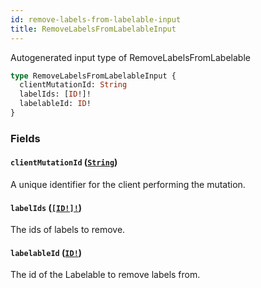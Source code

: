 ```yaml
---
id: remove-labels-from-labelable-input
title: RemoveLabelsFromLabelableInput
---
```


Autogenerated input type of RemoveLabelsFromLabelable

```graphql
type RemoveLabelsFromLabelableInput {
  clientMutationId: String
  labelIds: [ID!]!
  labelableId: ID!
}
```

### Fields

#### `clientMutationId` ([`String`](/docs/api/scalars/string))

A unique identifier for the client performing the mutation.

#### `labelIds` ([`[ID!]!`](/docs/api/scalars/id))

The ids of labels to remove.

#### `labelableId` ([`ID!`](/docs/api/scalars/id))

The id of the Labelable to remove labels from.

